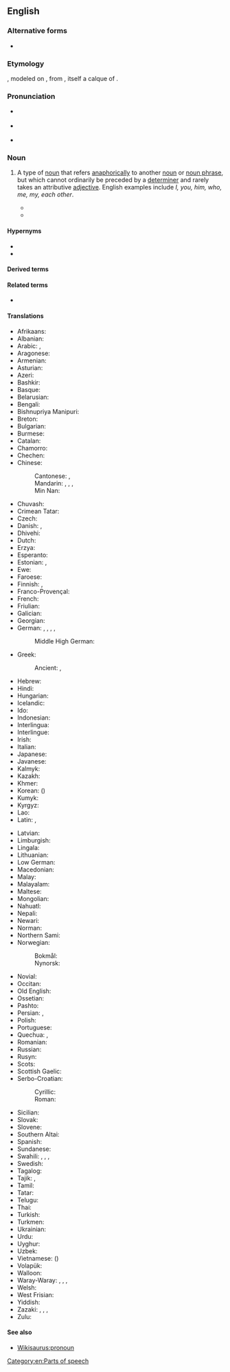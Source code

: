 ==English==
{{wikipedia}}

===Alternative forms===
* {{l|en|pronoune}} {{q|obsolete}}

===Etymology===
{{prefix|pro|noun|lang=en}}, modeled on {{der|en|frm|pronom}}, from {{der|en|la|pronomen}}, itself a calque of {{der|en|grc|ᾰ̓ντωνῠμῐ́ᾱ}}.

===Pronunciation===
* {{a|RP}} {{IPA|/ˈpɹəʊnaʊn/|lang=en}}
* {{a|US}} {{IPA|/ˈpɹoʊ.naʊn/|lang=en}}
* {{audio|en-us-pronoun.ogg|Audio (US)|lang=en}}

===Noun===
{{en-noun}}

# {{lb|en|grammar}} A type of [[noun]] that refers [[anaphora|anaphorically]] to another [[noun]] or [[noun phrase]], but which cannot ordinarily be preceded by a [[determiner]] and rarely takes an attributive [[adjective]]. English examples include ''I, you, him, who, me, my, each other''.
#* {{quote-book|year=2013|author=Nicholas Brownless|chapter=Spoken Discourse in Early English Newspapers|editor=Joad Raymond|title=News Networks in Seventeenth Century Britain and Europe|page=72|passage=As here the possessive '''pronoun''' 'our' has inclusive reference in that it a priori includes both the editor and reader, its presense amounts to a kind of pronominal bonding between writer and reader.}}
#* {{quote-book|year=2014|author=N. M. Gwynne|title=Gwynne's Latin: The ''Ultimate'' Introduction to Latin Including the Latin in Everyday English|publisher=Random House (ebook without page numbers)|passage=''Meus'' and ''tuus'' are called ''adjectival '''pronouns''''' – or alternatively ''possessive adjectives''.}}

====Hypernyms====
* {{l|en|part of speech}}
* {{l|en|pro-form}}

====Derived terms====
{{der3|lang=en|adjective pronoun|adjectival pronoun|demonstrative pronoun|pronoun demonstrative|determinative pronoun|emphasizing pronoun|indefinite pronoun|intensive pronoun|interrogative pronoun|object pronoun|personal pronoun|possessive pronoun|reciprocal pronoun|reflexive pronoun|relative pronoun|subject pronoun|substantive pronoun|substantival pronoun|gender-neutral pronoun|epicene pronoun|reflexive possessive pronoun|prepositional pronoun|resumptive pronoun|play the pronoun game}}

====Related terms====
* {{l|en|pronominal}}

====Translations====
{{trans-top|type of noun}}
* Afrikaans: {{t+|af|voornaamwoord}}
* Albanian: {{t+|sq|përemri|m}}
* Arabic: {{t+|ar|ضَمِير|m}}, {{t+|ar|ضَمَائِرُ|m-p}}
* Aragonese: {{t-needed|an}}
* Armenian: {{t+|hy|դերանուն}}
* Asturian: {{t+|ast|pronome}}
* Azeri: {{t|az|əvəzlik}}
* Bashkir: {{t|ba|алмаш|sc=Cyrl}}
* Basque: {{t|eu|izenordain}}
* Belarusian: {{t|be|займе́ннік|m|sc=Cyrl}}
* Bengali: {{t|bn|সর্বনাম|tr=sôrbônam|sc=Beng}}
* Bishnupriya Manipuri: {{t-needed|bpy}}
* Breton: {{t-needed|br}}
* Bulgarian: {{t+|bg|местоиме́ние|n}}
* Burmese: {{t+|my|နာမ်စား|sc=Mymr}}
* Catalan: {{t+|ca|pronom|m}}
* Chamorro: {{t|ch|klå'an}}
* Chechen: {{l|ce|цӏерметдош}}
* Chinese:
*: Cantonese: {{t|yue|代詞|sc=Hani}}, {{t|yue|代词|tr=doi6 ci4|sc=Hani}}
*: Mandarin: {{t+|cmn|代詞|sc=Hani}}, {{t+|cmn|代词|tr=dàicí|sc=Hani}}, {{t+|cmn|代名詞|sc=Hani}}, {{t+|cmn|代名词|tr=dàimíngcí|sc=Hani}}
*: Min Nan: {{t|nan|tāi-sû}}
* Chuvash: {{t|cv|местоимени|sc=Cyrl}}
* Crimean Tatar: {{t|crh|zamir}}
* Czech: {{t+|cs|zájmeno|n}}
* Danish: {{t+|da|pronomen}}, {{t+|da|stedord}}
* Dhivehi: {{t-needed|dv}}
* Dutch: {{t+|nl|voornaamwoord|n}}
* Erzya: {{t|myv|таркасвал}}
* Esperanto: {{t+|eo|pronomo}}
* Estonian: {{t|et|asesõna}}, {{t+|et|pronoomen}}
* Ewe: {{t|ee|nuŋkɔteƒenɔnya}}
* Faroese: {{t|fo|fornavn|n}}
* Finnish: {{t+|fi|asemo}}, {{t+|fi|pronomini}}
* Franco-Provençal: {{t-needed|frp}}
* French: {{t+|fr|pronom|m}}
* Friulian: {{t-needed|fur}}
* Galician: {{t+|gl|pronome}}
* Georgian: {{t|ka|ნაცვალსახელი}}
* German: {{t+|de|Fürwort|n}}, {{t|de|Personwort|n}}, {{t|de|Personenwort|n}}, {{t+|de|Pronomen|n}}, {{t+|de|Pronom|n}}
*: Middle High German: {{t|gmh|vornam}}
* Greek: {{t+|el|αντωνυμία|f}}
*: Ancient: {{t|grc|ἀντωνυμία|f}}, {{t|grc|ἀντώνυμον|n}}
* Hebrew: {{t+|he|כנוי גוף|m|tr=kinoi guf|alt=כִּנּוּי גּוּף / כנוי גוף}}
* Hindi: {{t+|hi|सर्वनाम|m|sc=Deva}}
* Hungarian: {{t+|hu|névmás}}
* Icelandic: {{t+|is|fornafn|n}}
* Ido: {{t+|io|pronomo}}
* Indonesian: {{t+|id|pronomina}}
* Interlingua: {{t+|ia|pronomine}}
* Interlingue: {{t+|ie|pronómine}}
* Irish: {{t+|ga|forainm|m}}
* Italian: {{t+|it|pronome|m}}
* Japanese: {{t+|ja|代名詞|tr=だいめいし, daimeishi|sc=Jpan}}
* Javanese: {{t-needed|jv}}
* Kalmyk: {{t|xal|орч нерн}}
* Kazakh: {{t+|kk|есімдік|sc=Cyrl}}
* Khmer: {{t+|km|សព្វនាម|tr=sɑp niem|sc=Khmr}}
* Korean: {{t+|ko|대명사}} ({{t+|ko|代名詞}})
* Kumyk: {{t|kum|орунча|tr=orunça}}
* Kyrgyz: {{t+|ky|жактама|sc=Cyrl}}
* Lao: {{t|lo|ສັບພະນາມ|sc=Laoo}}
* Latin: {{t|la|prōnōmen|n}}, {{t|la|prōvocābulum}}
{{trans-mid}}
* Latvian: {{t|lv|vietniekvārds|m}}
* Limburgish: {{t|li|veurnaamwaord|n}}
* Lingala: {{t|ln|likitana}}
* Lithuanian: {{t+|lt|įvardis|m}}
* Low German: {{t|nds|pronomen}}
* Macedonian: {{t|mk|заменка|f}}
* Malay: {{t|ms|kata ganti diri}}
* Malayalam: {{t|ml|സര്‍വ്വനാമം|sc=Mlym}}
* Maltese: {{t+|mt|pronom|m}}
* Mongolian: {{t|mn|төлөөний нэр|sc=Cyrl}}
* Nahuatl: {{t|nah|tlācatōcāitl}}
* Nepali: {{t-needed|ne}}
* Newari: {{t-needed|new}}
* Norman: {{t|nrf|pronom|m}}
* Northern Sami: {{t|se|pronomen}}
* Norwegian:
*: Bokmål: {{t+|nb|pronomen}}
*: Nynorsk: {{t+|nn|pronomen}}
* Novial: {{t|nov|pronomine}}
* Occitan: {{t|oc|pronom|m}}
* Old English: {{t|ang|bīnama|m}}
* Ossetian: {{t|os|номивӕг|sc=Cyrl}}
* Pashto: {{t+|ps|ضمير|m|tr=zamír}}
* Persian: {{t+|fa|ضمیر|tr=zamir|sc=fa-Arab}}, {{t|fa|پیشنام|tr=pišnâm|sc=fa-Arab}}
* Polish: {{t+|pl|zaimek|m}}
* Portuguese: {{t+|pt|pronome|m}}
* Quechua: {{t|qu|sutip rantin}}, {{t|qu|sutiranti}}
* Romanian: {{t+|ro|pronume|n}}
* Russian: {{t+|ru|местоиме́ние|n}}
* Rusyn: {{t|rue|містоназывник|m}}
* Scots: {{t|sco|pronoun}}
* Scottish Gaelic: {{t|gd|riochdair}}
* Serbo-Croatian:
*: Cyrillic: {{t|sh|заменица|f|sc=Cyrl}}
*: Roman: {{t|sh|zamenica|f}}
* Sicilian: {{t+|scn|prunomu|m}}
* Slovak: {{t|sk|zámeno|n}}
* Slovene: {{t+|sl|zaímek|m}}
* Southern Altai: {{t|alt|солума|tr=soluma}}
* Spanish: {{t+|es|pronombre|m}}
* Sundanese: {{t-needed|su}}
* Swahili: {{t|sw|dhamiri}}, {{t|sw|kijina}}, {{t|sw|kiwakilishi}}, {{t+|sw|kitenzi jina}}
* Swedish: {{t+|sv|pronomen|n}}
* Tagalog: {{t-needed|tl}}
* Tajik: {{t+|tg|ҷонишин|sc=Cyrl}}, {{t|tg|замир‍|sc=Cyrl}}
* Tamil: {{t+|ta|பெயர்ச்சொல்}}
* Tatar: {{t+|tt|алмашлык|sc=Cyrl}}
* Telugu: {{t+|te|సర్వనామము}}
* Thai: {{t+|th|สรรพนาม}}
* Turkish: {{t+|tr|zamir}}
* Turkmen: {{t+|tk|çalyşma}}
* Ukrainian: {{t+|uk|займе́нник|m|sc=Cyrl}}
* Urdu: {{t+|ur|ضمیر|m|tr=zamīr|sc=ur-Arab}}
* Uyghur: {{t|ug|ئالماش}}
* Uzbek: {{t+|uz|olmosh}}
* Vietnamese: {{t+|vi|đại từ}} ({{t|vi|代詞}})
* Volapük: {{t+|vo|pönop}}
* Walloon: {{t+|wa|prono}}
* Waray-Waray: {{t|war|imbesngaran}}, {{t|war|taligngaran}}, {{t|war|talingaran}}, {{t|war|talingáran}}
* Welsh: {{t|cy|rhagenw|m}}
* West Frisian: {{t+|fy|foarnamwurd|n}}
* Yiddish: {{t|yi|פּראָנאָם|m}}
* Zazaki: {{t|zza|zemir}}, {{t|zza|pesname}}, {{t|zza|pesname}}, {{t|zza|pesname}}
* Zulu: {{t|zu|isabizwana|c7|c8}}
{{trans-bottom}}

====See also====
* [[Wikisaurus:pronoun]]

[[Category:en:Parts of speech]]